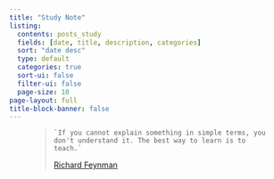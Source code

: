 ```yaml
---
title: "Study Note"
listing:
  contents: posts_study
  fields: [date, title, description, categories]
  sort: "date desc"
  type: default
  categories: true
  sort-ui: false
  filter-ui: false
  page-size: 10
page-layout: full
title-block-banner: false
---
```


<figure class="text-end">

<blockquote class="blockquote">

`` `If you cannot explain something in simple terms, you don't understand it. The best way to learn is to teach.` ``

<figcaption class="blockquote-footer">[Richard Feynman](https://en.wikiquote.org/wiki/Richard_Feynman)</figcaption>

</blockquote>

</figure>

   
